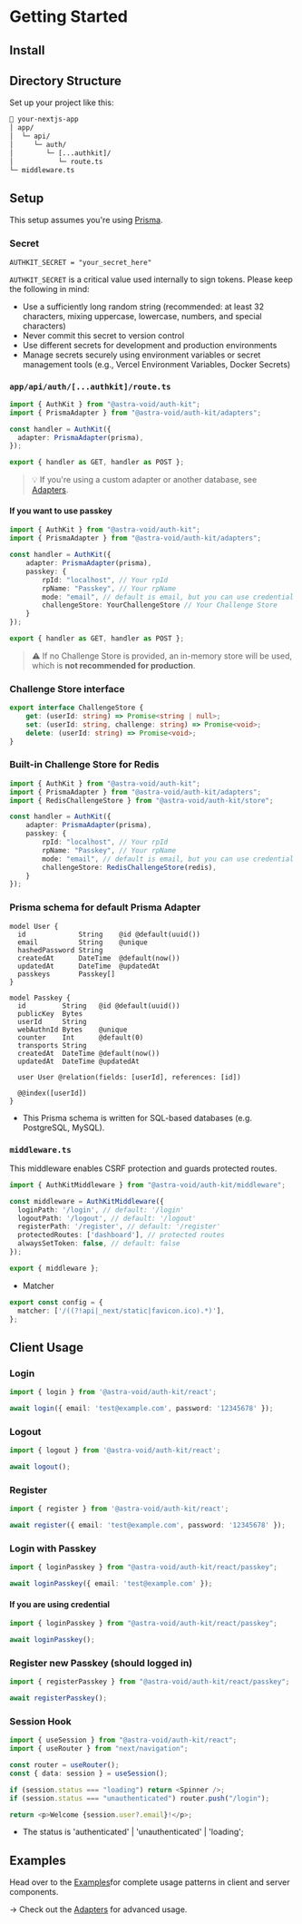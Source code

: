 
# Getting Started

## Install

<InstallTabs />

## Directory Structure
 
Set up your project like this:

```txt
📂 your-nextjs-app
│ app/
│  └─ api/
│     └─ auth/
│        └─ [...authkit]/
│           └─ route.ts
└─ middleware.ts
```

## Setup
This setup assumes you're using [Prisma](https://www.prisma.io/).

### Secret

```env
AUTHKIT_SECRET = "your_secret_here"
```
`AUTHKIT_SECRET` is a critical value used internally to sign tokens. Please keep the following in mind:
+ Use a sufficiently long random string (recommended: at least 32 characters, mixing uppercase, lowercase, numbers, and special characters)
+ Never commit this secret to version control
+ Use different secrets for development and production environments
+ Manage secrets securely using environment variables or secret management tools (e.g., Vercel Environment Variables, Docker Secrets)

### `app/api/auth/[...authkit]/route.ts`

```ts
import { AuthKit } from "@astra-void/auth-kit";
import { PrismaAdapter } from "@astra-void/auth-kit/adapters";

const handler = AuthKit({
  adapter: PrismaAdapter(prisma),
});

export { handler as GET, handler as POST };
```

> 💡 If you're using a custom adapter or another database, see [Adapters](/documentation/adapters/overview).

#### If you want to use passkey
```ts
import { AuthKit } from "@astra-void/auth-kit";
import { PrismaAdapter } from "@astra-void/auth-kit/adapters";

const handler = AuthKit({
    adapter: PrismaAdapter(prisma),
    passkey: {
        rpId: "localhost", // Your rpId
        rpName: "Passkey", // Your rpName
        mode: "email", // default is email, but you can use credential
        challengeStore: YourChallengeStore // Your Challenge Store
    }
});

export { handler as GET, handler as POST };
```
> ⚠️ If no Challenge Store is provided, an in-memory store will be used, which is **not recommended for production**.

### Challenge Store interface
```ts
export interface ChallengeStore {
    get: (userId: string) => Promise<string | null>;
    set: (userId: string, challenge: string) => Promise<void>;
    delete: (userId: string) => Promise<void>;
}
```

### Built-in Challenge Store for Redis
```ts
import { AuthKit } from "@astra-void/auth-kit";
import { PrismaAdapter } from "@astra-void/auth-kit/adapters";
import { RedisChallengeStore } from "@astra-void/auth-kit/store";

const handler = AuthKit({
    adapter: PrismaAdapter(prisma),
    passkey: {
        rpId: "localhost", // Your rpId
        rpName: "Passkey", // Your rpName
        mode: "email", // default is email, but you can use credential
        challengeStore: RedisChallengeStore(redis),
    }
});
```

### Prisma schema for default Prisma Adapter
```prisma
model User {
  id             String    @id @default(uuid())
  email          String    @unique
  hashedPassword String
  createdAt      DateTime  @default(now())
  updatedAt      DateTime  @updatedAt
  passkeys       Passkey[]
}

model Passkey {
  id         String   @id @default(uuid())
  publicKey  Bytes
  userId     String
  webAuthnId Bytes    @unique
  counter    Int      @default(0)
  transports String
  createdAt  DateTime @default(now())
  updatedAt  DateTime @updatedAt

  user User @relation(fields: [userId], references: [id])

  @@index([userId])
}
```
+ This Prisma schema is written for SQL-based databases (e.g. PostgreSQL, MySQL).

### `middleware.ts`

This middleware enables CSRF protection and guards protected routes.

```ts
import { AuthKitMiddleware } from "@astra-void/auth-kit/middleware";

const middleware = AuthKitMiddleware({
  loginPath: '/login', // default: '/login'
  logoutPath: '/logout', // default: '/logout'
  registerPath: '/register', // default: '/register'
  protectedRoutes: ['dashboard'], // protected routes
  alwaysSetToken: false, // default: false
});

export { middleware };
```
+ Matcher
```ts
export const config = {
  matcher: ['/((?!api|_next/static|favicon.ico).*)'],
};
```

## Client Usage

### Login 

```ts
import { login } from '@astra-void/auth-kit/react';

await login({ email: 'test@example.com', password: '12345678' });
```

### Logout

```ts
import { logout } from '@astra-void/auth-kit/react';

await logout();
```

### Register

```ts
import { register } from '@astra-void/auth-kit/react';

await register({ email: 'test@example.com', password: '12345678' });
```

### Login with Passkey
```ts
import { loginPasskey } from "@astra-void/auth-kit/react/passkey";

await loginPasskey({ email: 'test@example.com' });
```
#### If you are using credential
```ts
import { loginPasskey } from "@astra-void/auth-kit/react/passkey";

await loginPasskey();
```

### Register new Passkey (should logged in)
```ts
import { registerPasskey } from "@astra-void/auth-kit/react/passkey";

await registerPasskey();
```

### Session Hook

```ts
import { useSession } from "@astra-void/auth-kit/react";
import { useRouter } from "next/navigation";

const router = useRouter();
const { data: session } = useSession();

if (session.status === "loading") return <Spinner />;
if (session.status === "unauthenticated") router.push("/login");

return <p>Welcome {session.user?.email}!</p>;
```
+ The status is 'authenticated' | 'unauthenticated' | 'loading';

## Examples

Head over to the [Examples](/documentation/examples)for complete usage patterns in client and server components.

→ Check out the [Adapters](/documentation/adapters/overview) for advanced usage.